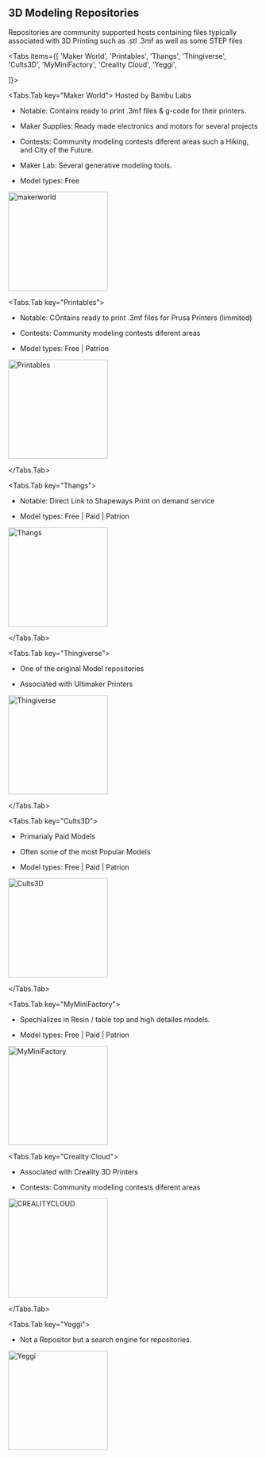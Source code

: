 
## 3D Modeling Repositories 

Repositories are community supported hosts containing files typically associated with 3D Printing such as .stl .3mf as well as some STEP files


<Tabs items={[
  'Maker World',
  'Printables',
  'Thangs',
  'Thingiverse',
  'Cults3D',
  'MyMiniFactory',
  'Creality Cloud',
  'Yeggi',
  
]}>

<Tabs.Tab key="Maker World">
Hosted by Bambu Labs
- Notable: Contains ready to print .3mf files & g-code for their printers. 

- Maker Supplies: Ready made electronics and motors for several projects 

- Contests: Community modeling contests diferent areas such a Hiking, and City of the Future. 

- Maker Lab: Several generative modeling tools.

- Model types: Free 
<a href="https://makerworld.com/" target="_blank" rel="noopener noreferrer">
  <img src="https://cdn.jsdelivr.net/gh/JamesD3d/info3dimages@main/i/3d_Files_Sources/makerworld.webp" alt="makerworld" width="200" />
</a>
</Tabs.Tab>


<Tabs.Tab key="Printables">
- Notable: COntains ready to print .3mf files for Prusa Printers (limmited)

- Contests: Community modeling contests diferent areas 

- Model types: Free | Patrion

<a href="https://printables.com/" target="_blank" rel="noopener noreferrer">
  <img src="https://cdn.jsdelivr.net/gh/JamesD3d/info3dimages@main/i/3d_Files_Sources/Printables.webp" alt="Printables" width="200" />
</a>

</Tabs.Tab>

<Tabs.Tab key="Thangs">

- Notable: Direct Link to Shapeways Print on demand service

- Model types: Free | Paid | Patrion 

<a href="https://thangs.com/" target="_blank" rel="noopener noreferrer">
  <img src="https://cdn.jsdelivr.net/gh/JamesD3d/info3dimages@main/i/3d_Files_Sources/Thangs.webp" alt="Thangs" width="200" />
</a>

</Tabs.Tab>

<Tabs.Tab key="Thingiverse">

- One of the original Model repositories

- Associated with Ultimaker Printers

<a href="https://thingiverse.com/" target="_blank" rel="noopener noreferrer">
  <img src="https://cdn.jsdelivr.net/gh/JamesD3d/info3dimages@main/i/3d_Files_Sources/Thingiverse.webp" alt="Thingiverse" width="200" />
</a>

</Tabs.Tab>

<Tabs.Tab key="Cults3D">

- Primarialy Paid Models

- Often some of the most Popular Models

- Model types: Free | Paid | Patrion 

<a href="https://cults3d.com/" target="_blank" rel="noopener noreferrer">
  <img src="https://cdn.jsdelivr.net/gh/JamesD3d/info3dimages@main/i/3d_Files_Sources/Cults3D.webp" alt="Cults3D" width="200" />
</a>

</Tabs.Tab>

<Tabs.Tab key="MyMiniFactory">

- Spechializes in Resin / table top and high detailes models. 

- Model types: Free | Paid | Patrion 


<a href="https://myminifactory.com/" target="_blank" rel="noopener noreferrer">
  <img src="https://cdn.jsdelivr.net/gh/JamesD3d/info3dimages@main/i/3d_Files_Sources/MyMiniFactory.webp" alt="MyMiniFactory" width="200" />
</a>
</Tabs.Tab>

<Tabs.Tab key="Creality Cloud">
 
- Associated with Creality 3D Printers

- Contests: Community modeling contests diferent areas 

<a href="https://crealitycloud.com/" target="_blank" rel="noopener noreferrer">
  <img src="https://cdn.jsdelivr.net/gh/JamesD3d/info3dimages@main/i/3d_Files_Sources/CREALITYCLOUD.webp" alt="CREALITYCLOUD" width="200" />
</a>

</Tabs.Tab>

<Tabs.Tab key="Yeggi">
- Not a Repositor but a search engine for repositories. 

<a href="https://yeggi.com/" target="_blank" rel="noopener noreferrer">
  <img src="https://cdn.jsdelivr.net/gh/JamesD3d/info3dimages@main/i/3d_Files_Sources/Yeggi.webp" alt="Yeggi" width="200" />
</a>
</Tabs.Tab>

</Tabs>

